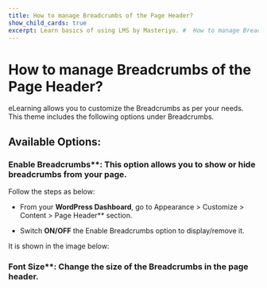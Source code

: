 ---
title: How to manage Breadcrumbs of the Page Header?
show_child_cards: true
excerpt: Learn basics of using LMS by Masteriyo. #  How to manage Breadcrumbs of the Page Header.
---

#  How to manage Breadcrumbs of the Page Header?

eLearning allows you to customize the Breadcrumbs as per your needs. This theme includes the following options under Breadcrumbs.

## Available Options:

### Enable Breadcrumbs**: This option allows you to show or hide breadcrumbs from your page.

Follow the steps as below:

- From your **WordPress Dashboard**, go to Appearance > Customize > Content > Page Header** section.

- Switch **ON/OFF** the Enable Breadcrumbs option to display/remove it.

It is shown in the image below:



### Font Size**: Change the size of the Breadcrumbs in the page header.